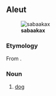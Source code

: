 ==Aleut==
[[Image:YellowLabradorLooking.jpg|thumb|'''sabaakax''']]

===Etymology===
From {{bor|ale|ru|соба́ка||dog}}.

===Noun===
{{head|ale|noun}}

# [[dog]]

{{c|ale|Carnivores}}